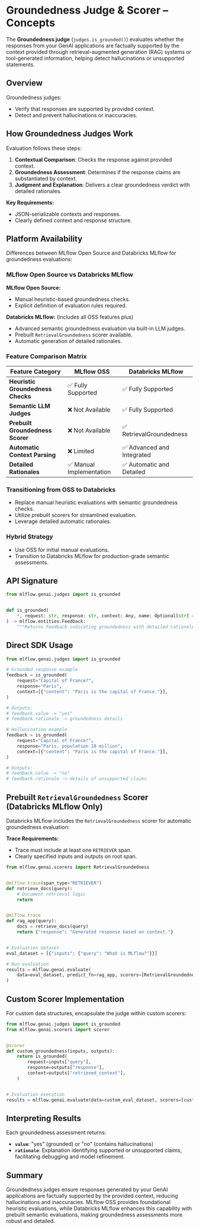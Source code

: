 
# Groundedness Judge & Scorer – Concepts

The **Groundedness judge** (`judges.is_grounded()`) evaluates whether the responses from your GenAI applications are factually supported by the context provided through retrieval-augmented generation (RAG) systems or tool-generated information, helping detect hallucinations or unsupported statements.

## Overview

Groundedness judges:

* Verify that responses are supported by provided context.
* Detect and prevent hallucinations or inaccuracies.

## How Groundedness Judges Work

Evaluation follows these steps:

1. **Contextual Comparison**: Checks the response against provided context.
2. **Groundedness Assessment**: Determines if the response claims are substantiated by context.
3. **Judgment and Explanation**: Delivers a clear groundedness verdict with detailed rationales.

**Key Requirements:**

* JSON-serializable contexts and responses.
* Clearly defined context and response structure.

## Platform Availability

Differences between MLflow Open Source and Databricks MLflow for groundedness evaluations:

<Tabs>
<TabItem value="platform_overview" label="Platform Overview" default>

### MLflow Open Source vs Databricks MLflow

**MLflow Open Source:**

* Manual heuristic-based groundedness checks.
* Explicit definition of evaluation rules required.

**Databricks MLflow:** (includes all OSS features plus)

* Advanced semantic groundedness evaluation via built-in LLM judges.
* Prebuilt `RetrievalGroundedness` scorer available.
* Automatic generation of detailed rationales.

### Feature Comparison Matrix

| Feature Category                  | MLflow OSS              | Databricks MLflow         |
| --------------------------------- | ----------------------- | ------------------------- |
| **Heuristic Groundedness Checks** | ✅ Fully Supported       | ✅ Fully Supported         |
| **Semantic LLM Judges**           | ❌ Not Available         | ✅ Fully Supported         |
| **Prebuilt Groundedness Scorer**  | ❌ Not Available         | ✅ RetrievalGroundedness   |
| **Automatic Context Parsing**     | ❌ Limited               | ✅ Advanced and Integrated |
| **Detailed Rationales**           | ✅ Manual Implementation | ✅ Automatic and Detailed  |

</TabItem>

<TabItem value="migration_path" label="Migration Considerations">

### Transitioning from OSS to Databricks

* Replace manual heuristic evaluations with semantic groundedness checks.
* Utilize prebuilt scorers for streamlined evaluation.
* Leverage detailed automatic rationales.

### Hybrid Strategy

* Use OSS for initial manual evaluations.
* Transition to Databricks MLflow for production-grade semantic assessments.

</TabItem>
</Tabs>

## API Signature

```python
from mlflow.genai.judges import is_grounded


def is_grounded(
    *, request: str, response: str, context: Any, name: Optional[str] = None
) -> mlflow.entities.Feedback:
    """Returns Feedback indicating groundedness with detailed rationale."""
```

## Direct SDK Usage

```python
from mlflow.genai.judges import is_grounded

# Grounded response example
feedback = is_grounded(
    request="Capital of France?",
    response="Paris",
    context=[{"content": "Paris is the capital of France."}],
)

# Outputs:
# feedback.value -> "yes"
# feedback.rationale -> groundedness details

# Hallucination example
feedback = is_grounded(
    request="Capital of France?",
    response="Paris, population 10 million",
    context=[{"content": "Paris is the capital of France."}],
)

# Outputs:
# feedback.value -> "no"
# feedback.rationale -> details of unsupported claims
```

## Prebuilt `RetrievalGroundedness` Scorer (Databricks MLflow Only)

Databricks MLflow includes the `RetrievalGroundedness` scorer for automatic groundedness evaluation:

**Trace Requirements:**

* Trace must include at least one `RETRIEVER` span.
* Clearly specified inputs and outputs on root span.

```python
from mlflow.genai.scorers import RetrievalGroundedness


@mlflow.trace(span_type="RETRIEVER")
def retrieve_docs(query):
    # Document retrieval logic
    return


@mlflow.trace
def rag_app(query):
    docs = retrieve_docs(query)
    return {"response": "Generated response based on context."}


# Evaluation dataset
eval_dataset = [{"inputs": {"query": "What is MLflow?"}}]

# Run evaluation
results = mlflow.genai.evaluate(
    data=eval_dataset, predict_fn=rag_app, scorers=[RetrievalGroundedness()]
)
```

## Custom Scorer Implementation

For custom data structures, encapsulate the judge within custom scorers:

```python
from mlflow.genai.judges import is_grounded
from mlflow.genai.scorers import scorer


@scorer
def custom_groundedness(inputs, outputs):
    return is_grounded(
        request=inputs["query"],
        response=outputs["response"],
        context=outputs["retrieved_context"],
    )


# Evaluation execution
results = mlflow.genai.evaluate(data=custom_eval_dataset, scorers=[custom_groundedness])
```

## Interpreting Results

Each groundedness assessment returns:

* **`value`**: "yes" (grounded) or "no" (contains hallucinations)
* **`rationale`**: Explanation identifying supported or unsupported claims, facilitating debugging and model refinement.

## Summary

Groundedness judges ensure responses generated by your GenAI applications are factually supported by the provided context, reducing hallucinations and inaccuracies. MLflow OSS provides foundational heuristic evaluations, while Databricks MLflow enhances this capability with prebuilt semantic evaluations, making groundedness assessments more robust and detailed.
